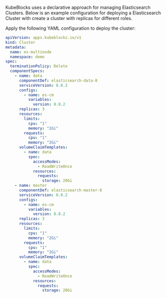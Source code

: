 KubeBlocks uses a declarative approach for managing Elasticsearch  Clusters.
Below is an example configuration for deploying a Elasticsearch Cluster with
create a cluster with replicas for different roles.

Apply the following YAML configuration to deploy the cluster:

```yaml
apiVersion: apps.kubeblocks.io/v1
kind: Cluster
metadata:
  name: es-multinode
  namespace: demo
spec:
  terminationPolicy: Delete
  componentSpecs:
    - name: data
      componentDef: elasticsearch-data-8
      serviceVersion: 8.8.2
      configs:
        - name: es-cm
          variables:
            version: 8.8.2
      replicas: 3
      resources:
        limits:
          cpu: "1"
          memory: "2Gi"
        requests:
          cpu: "1"
          memory: "2Gi"
      volumeClaimTemplates:
        - name: data
          spec:
            accessModes:
              - ReadWriteOnce
            resources:
              requests:
                storage: 20Gi
    - name: master
      componentDef: elasticsearch-master-8
      serviceVersion: 8.8.2
      configs:
        - name: es-cm
          variables:
            version: 8.8.2
      replicas: 3
      resources:
        limits:
          cpu: "1"
          memory: "2Gi"
        requests:
          cpu: "1"
          memory: "2Gi"
      volumeClaimTemplates:
        - name: data
          spec:
            accessModes:
              - ReadWriteOnce
            resources:
              requests:
                storage: 20Gi
```